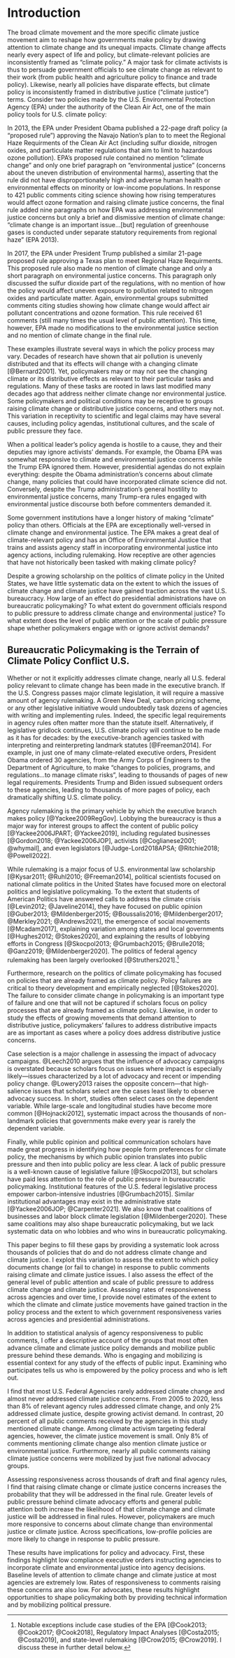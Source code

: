 # Introduction 

The broad climate movement and the more specific climate justice movement aim to reshape how governments make policy by drawing attention to climate change and its unequal impacts.
Climate change affects nearly every aspect of life and policy, but climate-relevant policies are inconsistently framed as "climate policy." A major task for climate activists is thus to persuade government officials to see climate change as relevant to their work (from public health and agriculture policy to finance and trade policy). Likewise, nearly all policies have disparate effects, but climate policy is inconsistently framed in distributive justice ("climate justice") terms. Consider two policies made by the U.S. Environmental Protection Agency (EPA) under the authority of the Clean Air Act, one of the main policy tools for U.S. climate policy:

In 2013, the EPA under President Obama published a 22-page draft policy (a "proposed rule") approving the Navajo Nation's plan to to meet the Regional Haze Requirments of the Clean Air Act (including sulfur dioxide, nitrogen oxides, and particulate matter regulations that aim to limit to hazardous ozone pollution). EPA's proposed rule contained no mention "climate change" and only one brief paragraph on "environmental justice" (concerns about the uneven distribution of environmental harms), asserting that the rule did not have disproportionately high and adverse human health or environmental effects on minority or low-income populations.
In response to 421 public comments citing science showing how rising temperatures would affect ozone formation and raising climate justice concerns, the final rule added nine paragraphs on how EPA was addressing environmental justice concerns but only a brief and dismissive mention of climate change: "climate change is an important issue...[but] regulation of greenhouse gases is conducted under separate statutory requirements from regional haze" (EPA 2013).

In 2017, the EPA under President Trump published a similar 21-page proposed rule approving a Texas plan to meet Regional Haze Requirments. This proposed rule also made no mention of climate change and only a short paragraph on environmental justice concerns. This paragraph only discussed the sulfur dioxide part of the regulations, with no mention of how the policy would affect uneven exposure to pollution related to nitrogen oxides and particulate matter. Again, environmental groups submitted comments citing studies showing how climate change would affect air pollutant concentrations and ozone formation. This rule received 61 comments (still many times the usual level of public attention).
This time, however, EPA made no modifications to the environmental justice section and no mention of climate change in the final rule. 

These examples illustrate several ways in which the policy process may vary. Decades of research have shown that air pollution is unevenly distributed and that its effects will change with a changing climate [@Bernard2001]. Yet, policymakers may or may not see the changing climate or its distributive effects as relevant to their particular tasks and regulations. Many of these tasks are rooted in laws last modified many decades ago that address neither climate change nor environmental justice. Some policymakers and political conditions may be receptive to groups raising climate change or distributive justice concerns, and others may not. This variation in receptivity to scientific and legal claims may have several causes, including policy agendas, institutional cultures, and the scale of public pressure they face. 

When a political leader's policy agenda is hostile to a cause, they and their deputies may ignore activists' demands. For example, the Obama EPA was somewhat responsive to climate and environmental justice concerns while the Trump EPA ignored them. However, presidential agendas do not explain everything: despite the Obama administration's concerns about climate change, many policies that could have incorporated climate science did not. Conversely, despite the Trump administration's general hostility to environmental justice concerns, many Trump-era rules engaged with environmental justice discourse both before commenters demanded it. 

<!--With or without landmark legislation, most U.S. climate policy will continue to be made in dozens of federal agencies, -->
Some government institutions have a longer history of making "climate" policy than others.
Officials at the EPA are exceptionally well-versed in climate change and environmental justice. The EPA makes a great deal of climate-relevant policy and has an Office of Environmental Justice that trains and assists agency staff in incorporating environmental justice into agency actions, including rulemaking. How receptive are other agencies that have not historically been tasked with making climate policy? 

Despite a growing scholarship on the politics of climate policy in the United States, we have little systematic data on the extent to which the issues of climate change and climate justice have gained traction across the vast U.S. bureaucracy. How large of an effect do presidential administrations have on bureaucratic policymaking? 
To what extent do government officials respond to public pressure to address climate change and environmental justice? To what extent does the level of public attention or the scale of public pressure shape whether policymakers engage with or ignore activist demands? 


## Bureaucratic Policymaking is the Terrain of Climate Policy Conflict U.S.

Whether or not it explicitly addresses climate change, nearly all U.S. federal policy relevant to climate change has been made in the executive branch. 
If the U.S. Congress passes major climate legislation, it will require a massive amount of agency rulemaking. A Green New Deal, carbon pricing scheme, or any other legislative initiative would undoubtedly task dozens of agencies with writing and implementing rules. Indeed, the specific legal requirements in agency rules often matter more than the statute itself.
Alternatively, if legislative gridlock continues, U.S. climate policy will continue to be made as it has for decades: by the executive-branch agencies tasked with interpreting and reinterpreting landmark statutes [@Freeman2014]. For example, in just one of many climate-related executive orders, President Obama ordered 30 agencies, from the Army Corps of Engineers to the Department of Agriculture, to make "changes to policies, programs, and regulations...to manage climate risks", leading to thousands of pages of new legal requirements. Presidents Trump and Biden issued subsequent orders to these agencies, leading to thousands of more pages of policy, each dramatically shifting U.S. climate policy.

Agency rulemaking is the primary vehicle by which the executive branch makes policy [@Yackee2009RegGov]. Lobbying the bureaucracy is thus a major way for interest groups to affect the content of public policy [@Yackee2006JPART; @Yackee2019], including regulated businesses [@Gordon2018; @Yackee2006JOP], activists [@Coglianese2001; @whymail], and even legislators [@Judge-Lord2018APSA; @Ritchie2018; @Powell2022].

<!-- PROBLEM: political scientists have not focused on bureaucratic politics -->

While rulemaking is a major focus of U.S. environmental law scholarship [@Kysar2011; @Ruhl2010; @Freeman2014], political scientists focused on national climate politics in the United States have focused more on electoral politics and legislative policymaking. To the extent that students of American Politics have answered calls to address the climate crisis [@Levin2012; @Javeline2014], they have focused on public opinion [@Guber2013; @Mildenberger2015; @Boussalis2016; @Mildenberger2017; @Merkley2021; @Andrews2021], the emergence of social movements [@Mcadam2017], explaining variation among states and local governments [@Hughes2012; @Stokes2020], and explaining the results of lobbying efforts in Congress [@Skocpol2013; @Grumbach2015; @Brulle2018; @Ganz2019; @Mildenberger2020]. The politics of federal agency rulemaking has been largely overlooked [@Struthers2021].^[Notable exceptions include case studies of the EPA <!--@Cook2013, @Cook2014,--> [@Cook2013; @Cook2017; @Cook2018], Regulatory Impact Analyses [@Costa2015; @Costa2019], and state-level rulemaking [@Crow2015; @Crow2019]. I discuss these in further detail below.] <!--, and @Rios2020 on ej-->

<!--gap: selection on the DV-->
Furthermore, research on the politics of climate policymaking has focused on policies that are already framed as climate policy. Policy failures are critical to theory development and empirically neglected [@Stokes2020]. The failure to consider climate change in policymaking is an important type of failure and one that will not be captured if scholars focus on policy processes that are already framed as climate policy. Likewise, in order to study the effects of growing movements that demand attention to distributive justice, policymakers' failures to address distributive impacts are as important as cases where a policy does address distributive justice concerns. 

Case selection is a major challenge in assessing the impact of advocacy campaigns. @Leech2010 argues that the influence of advocacy campaigns is overstated because scholars focus on issues where impact is especially likely---issues characterized by a lot of advocacy and recent or impending policy change. @Lowery2013 raises the opposite concern---that high-salience issues that scholars select are the cases least likely to observe advocacy success. In short, studies often select cases on the dependent variable. While large-scale and longitudinal studies have become more common [@Hojnacki2012], systematic impact across the thousands of non-landmark policies that governments make every year is rarely the dependent variable.

<!--gap: mechanisms--->
Finally, while public opinion and political communication scholars have made great progress in identifying how people form preferences for climate policy, the mechanisms by which public opinion translates into public pressure and then into public policy are less clear.
A lack of public pressure is a well-known cause of legislative failure [@Skocpol2013], but scholars have paid less attention to the role of public pressure in bureaucratic policymaking. Institutional features of the U.S. federal legislative process empower carbon-intensive industries [@Grumbach2015]. Similar institutional advantages may exist in the administrative state [@Yackee2006JOP; @Carpenter2021]. We also know that coalitions of businesses and labor block climate legislation [@Mildenberger2020]. These same coalitions may also shape bureaucratic policymaking, but we lack systematic data on who lobbies and who wins in bureaucratic policymaking.


<!--this paper-->


This paper begins to fill these gaps by providing a systematic look across thousands of policies that do and do not address climate change and climate justice. I exploit this variation to assess the extent to which policy documents change (or fail to change) in response to public comments raising climate and climate justice issues. I also assess the effect of the general level of public attention and scale of public pressure to address climate change and climate justice. Assessing rates of responsiveness across agencies and over time, I provide novel estimates of the extent to which the climate and climate justice movements have gained traction in the policy process and the extent to which government responsiveness varies across agencies and presidential administrations.

In addition to statistical analysis of agency responsiveness to public comments, I offer a descriptive account of the groups that most often advance climate and climate justice policy demands and mobilize public pressure behind these demands. Who is engaging and mobilizing is essential context for any study of the effects of public input. Examining who participates tells us who is empowered by the policy process and who is left out.

I find that most U.S. Federal Agencies rarely addressed climate change and almost never addressed climate justice concerns. From 2005 to 2020, less than 8% of relevant agency rules addressed climate change, and only 2% addressed climate justice, despite growing activist demand.
In contrast, 20 percent of all public comments received by the agencies in this study mentioned climate change. 
Among climate activism targeting federal agencies, however, the climate justice movement is small. Only 8% of comments mentioning climate change also mention climate justice or environmental justice. Furthermore, nearly all public comments raising climate justice concerns were mobilized by just five national advocacy groups. 

Assessing responsiveness across thousands of draft and final agency rules, I find that raising climate change or climate justice concerns increases the probability that they will be addressed in the final rule. Greater levels of public pressure behind climate advocacy efforts and general public attention both increase the likelihood of that climate change and climate justice will be addressed in final rules. However, policymakers are much more responsive to concerns about climate change than environmental justice or climate justice.
Across specifications, low-profile policies are more likely to change in response to public pressure. 

These results have implications for policy and advocacy. First, these findings highlight low compliance executive orders instructing agencies to incorporate climate and environmental justice into agency decisions.
Baseline levels of attention to climate change and climate justice at most agencies are extremely low. Rates of responsiveness to comments raising these concerns are also low. For advocates, these results highlight opportunities to shape policymaking both by providing technical information and by mobilizing political pressure. 